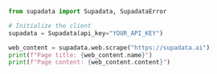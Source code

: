 ```python Python
from supadata import Supadata, SupadataError

# Initialize the client
supadata = Supadata(api_key="YOUR_API_KEY")

web_content = supadata.web.scrape("https://supadata.ai")
print(f"Page title: {web_content.name}")
print(f"Page content: {web_content.content}")
```
